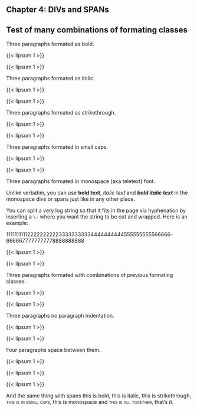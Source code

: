 :::{.chapter}
# Chapter 4: DIVs and SPANs
## Test of many combinations of formating classes
:::

:::{.bold}
Three paragraphs formated as bold.

{{< lipsum 1 >}}

{{< lipsum 1 >}}
:::

:::{.italic}
Three paragraphs formated as italic.

{{< lipsum 1 >}}

{{< lipsum 1 >}}
:::

:::{.strikethrough}
Three paragraphs formated as strikethrough.

{{< lipsum 1 >}}

{{< lipsum 1 >}}
:::

:::{.smallcaps}
Three paragraphs formated in small caps.

{{< lipsum 1 >}}

{{< lipsum 1 >}}
:::

:::{.monospace}
Three paragraphs formated in monospace (aka teletext) font.

Unlike verbatim, you can use **bold text**, *italic text* and ***bold italic
text*** in the monospace divs or spans just like in any other place.

You can split a very log string so that it fits in the page via hyphenation by
inserting a `\-` where you want the string to be cut and wrapped. Here is an
example:

1111111111222222222233333333334444444444555555555566666\-6666677777777778888888888

{{< lipsum 1 >}}

{{< lipsum 1 >}}
:::

:::{.bold .italic .strikethrough .smallcaps}
Three paragraphs formated with combinations of previous formating classes.

{{< lipsum 1 >}}

{{< lipsum 1 >}}
:::

:::{.noparindent}
Three paragraphs no paragraph indentation.

{{< lipsum 1 >}}

{{< lipsum 1 >}}
:::

:::{parskip=1ex}
Four paragraphs space between them.

{{< lipsum 1 >}}

{{< lipsum 1 >}}

{{< lipsum 1 >}}
:::

And the same thing with spans [this is bold]{.bold}, [this is italic]{.italic},
[this is strikethrough]{.strikethrough}, [this is in small caps]{.smallcaps},
[this is monospace]{.monospace} and
[this is all together]{.bold .italic .strikethrough .smallcaps}, that's it.
